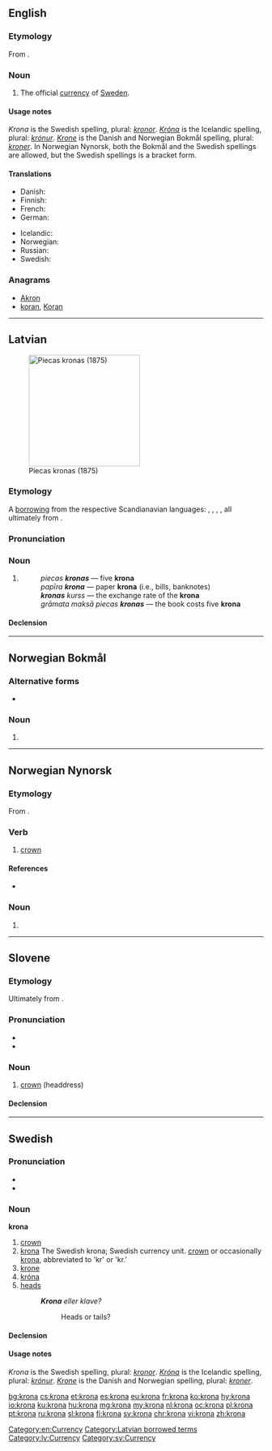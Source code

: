 {{also|króna|kröna|kronā}}
==English==
{{wikipedia|Swedish krona}}

===Etymology===
From {{etyl|sv|en}} {{term|krona||crown|lang=sv}}.

===Noun===
{{en-noun|kronor}}

# The official [[currency]] of [[Sweden]].

====Usage notes====
''Krona'' is the Swedish spelling, plural: ''[[kronor]]''.  ''[[króna|Króna]]'' is the Icelandic spelling, plural: ''[[krónur]]''.  ''[[Krone]]'' is the Danish and Norwegian Bokmål spelling, plural: ''[[kroner]]''. In Norwegian Nynorsk, both the Bokmål and the Swedish spellings are allowed, but the Swedish spellings is a bracket form.

====Translations====
{{trans-top|currency}}
* Danish: {{t|da|krone|c}}
* Finnish: {{t+|fi|kruunu}}
* French: {{t+|fr|couronne|f}}
* German: {{t+|de|Krone|f}}
{{trans-mid}}
* Icelandic: {{t+|is|króna|f}}
* Norwegian: {{t+|no|krone|m|f}}
* Russian: {{t+|ru|крона|f|tr=króna|sc=Cyrl}}
* Swedish: {{t+|sv|krona|c}}
{{trans-bottom}}

===Anagrams===
* [[Akron#English|Akron]]
* [[koran#English|koran]], [[Koran#English|Koran]]

[[Category:en:Currency]]

----

==Latvian==
[[File:Wermlands enskilda.jpg|220px|thumb|Piecas kronas (1875)]]

===Etymology===
A [[borrowing]] from the respective Scandianavian languages: {{etyl|sv|lv}} {{term|krona|lang=sv}}, {{etyl|da|lv}} {{term|krone|lang=da}}, {{etyl|is|lv}} {{term|króna|lang=is}}, {{etyl|fo|lv}} {{term|króna|lang=fo}}, all ultimately from {{etyl|la|lv}} {{m|la|corōna||crown}}.

===Pronunciation===
{{audio|lv-riga-krona.ogg|lang=lv}}

===Noun===
{{lv-noun|f|4th}}

# {{l|en|lats}} {{gloss|monetary units of the [[Scandinavian]] [[country|countries]] (Swedish ''krona'', Danish ''krone'', Icelandic ''króna'')}}
#: ''piecas '''kronas''''' — five '''krona'''
#: ''papīra '''krona''''' — paper '''krona''' (i.e., bills, banknotes)
#: '''''kronas''' kurss'' — the exchange rate of the '''krona'''
#: ''grāmata maksā piecas '''kronas''''' — the book costs five '''krona'''

====Declension====
{{lv-decl-noun|kron|a|4th}}

[[Category:Latvian borrowed terms]]
[[Category:lv:Currency]]

----
==Norwegian Bokmål==

===Alternative forms===
* {{l|nb|kronen}}

===Noun===
{{head|nb|noun form|g=m|g2=f}}

# {{inflection of|krone||definite|f|s|lang=nb}}

----

==Norwegian Nynorsk==

===Etymology===
From {{etyl|non|nn}} {{term|krýna|lang=non}}.

===Verb===
{{nn-verb-1|kron}}

# [[crown]]

====References====
* {{R:Dokumentasjonsprosjektet|lang=nn}}

===Noun===
{{head|nn|noun form|g=f}}

# {{singular definite of|krone|lang=nn}}

----

==Slovene==

===Etymology===
Ultimately from {{etyl|la|sl}} {{m|la|corōna}}.

===Pronunciation===
* {{IPA|lang=sl|/ˈkróːna/}}
* {{sl-tonal|krọ̑na}}

===Noun===
{{sl-noun|króna|f|króne|króne}}

# [[crown]] (headdress)

====Declension====
{{sl-decl-noun-f|krón}}

----

==Swedish==

===Pronunciation===
* {{IPA|/ˈkruːˌna/|lang=sv}}
* {{audio|Sv-krona.ogg|audio|lang=sv}}

===Noun===
'''krona'''

# [[crown]]
# [[krona#Engilish|krona]] The Swedish krona; Swedish currency unit. [[crown]] or occasionally [[krona#English|krona]], abbreviated to 'kr' or 'kr.'
# [[krone]] {{qualifier|Danish and Norwegian currencies}}
# [[króna]] {{qualifier|currencies}}
# [[heads]] {{qualifier|of a coin}}
#: '''''Krona''' eller klave?''
#:: Heads or tails?

====Declension====
{{sv-noun-reg-or|kron}}

====Usage notes====
''Krona'' is the Swedish spelling, plural: ''[[kronor]]''.  ''[[Króna]]'' is the Icelandic spelling, plural: ''[[krónur]]''.  ''[[Krone]]'' is the Danish and Norwegian spelling, plural: ''[[kroner]]''.

[[Category:sv:Currency]]

[[bg:krona]]
[[cs:krona]]
[[et:krona]]
[[es:krona]]
[[eu:krona]]
[[fr:krona]]
[[ko:krona]]
[[hy:krona]]
[[io:krona]]
[[ku:krona]]
[[hu:krona]]
[[mg:krona]]
[[my:krona]]
[[nl:krona]]
[[oc:krona]]
[[pl:krona]]
[[pt:krona]]
[[ru:krona]]
[[sl:krona]]
[[fi:krona]]
[[sv:krona]]
[[chr:krona]]
[[vi:krona]]
[[zh:krona]]